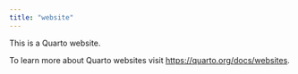 ```yaml
---
title: "website"
---
```


This is a Quarto website.

To learn more about Quarto websites visit <https://quarto.org/docs/websites>.
